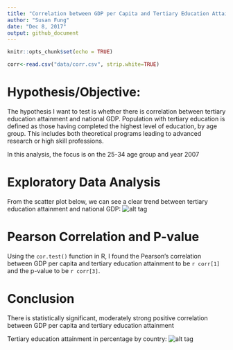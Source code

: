 ```yaml
---
title: "Correlation between GDP per Capita and Tertiary Education Attainment"
author: "Susan Fung"
date: "Dec 8, 2017"
output: github_document
---
```


```r
knitr::opts_chunk$set(echo = TRUE)
```

```r
corr<-read.csv("data/corr.csv", strip.white=TRUE)
```
# Hypothesis/Objective:
The hypothesis I want to test is whether there is correlation between tertiary education attainment and national GDP. Population with tertiary education is defined as those having completed the highest level of education, by age group. This includes both theoretical programs leading to advanced research or high skill professions. 

In this analysis, the focus is on the 25-34 age group and year 2007

# Exploratory Data Analysis
From the scatter plot below, we can see a clear trend between tertiary education attainment and national GDP:
![alt tag](../result/figure/scatter.png)

# Pearson Correlation and P-value
Using the `cor.test()` function in R, I found the Pearson's correlation between GDP per capita and tertiary education attainment to be `r corr[1]` and the p-value to be `r corr[3]`.

# Conclusion
There is statistically significant, moderately strong positive correlation between GDP per capita and tertiary education attainment

Tertiary education attainment in percentage by country:
![alt tag](../result/figure/map.png)